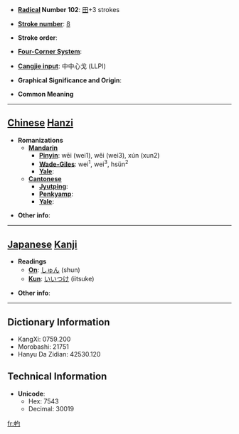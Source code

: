 * '''[[Wiktionary:Chinese radical index| Radical]] Number 102''': [[Wiktionary:Chinese radical index 田|田]]+3 strokes

* '''[[Wiktionary:Chinese total strokes index|Stroke number]]''': [[Wiktionary:Chinese total strokes index 8|8]]

* '''Stroke order''': 

* '''[[Wiktionary:Chinese four corner index|Four-Corner System]]''': 

* '''[[Wiktionary:Chinese Cangjie index|Cangjie input]]''': 中中心戈 (LLPI)

* '''Graphical Significance and Origin''': 

* '''Common Meaning'''

----

== [[Chinese]] [[Hanzi]] ==

* '''Romanizations'''
** '''[[Mandarin]]'''
*** '''[[Pinyin]]''': wēi (wei1), wěi (wei3), xún (xun2)
*** '''[[Wade-Giles]]''': wei<sup>1</sup>, wei<sup>3</sup>, hsün<sup>2</sup>
*** '''[[Yale]]''': 
** '''[[Cantonese]]'''
*** '''[[Jyutping]]''':
*** '''[[Penkyamp]]''': 
*** '''[[Yale]]''': 

* '''Other info''': 

----

== [[Japanese]] [[Kanji]] ==

* '''Readings'''
** '''[[On]]''': [[しゅん]] (shun)
** '''[[Kun]]''': [[いいつけ]] (iitsuke)

* '''Other info''':  

----

== Dictionary Information ==

* KangXi: 0759.200
* Morobashi: 21751
* Hanyu Da Zidian: 42530.120

== Technical Information ==

* '''Unicode''':
** Hex: 7543
** Decimal: 30019

[[fr:畃]]